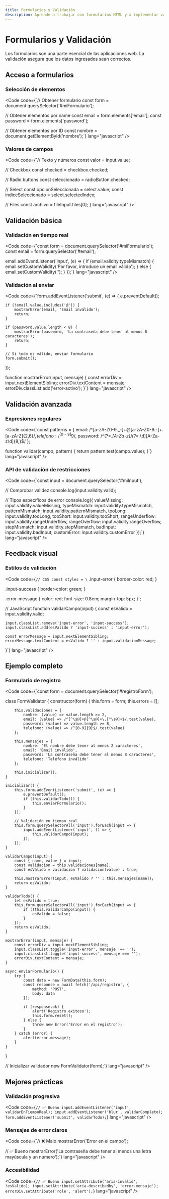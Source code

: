 ```yaml
---
title: Formularios y Validación
description: Aprende a trabajar con formularios HTML y a implementar validaciones usando JavaScript.
---
```



# Formularios y Validación <Badge text="Fundamental" variant="success" />

<Aside type="tip">
  Los formularios son una parte esencial de las aplicaciones web. La validación asegura que los datos ingresados sean correctos.
</Aside>

## Acceso a formularios <Badge text="Básico" variant="note" />

### Selección de elementos
<Code code={`// Obtener formulario
const form = document.querySelector('#miFormulario');

// Obtener elementos por name
const email = form.elements['email'];
const password = form.elements['password'];

// Obtener elementos por ID
const nombre = document.getElementById('nombre');`} lang="javascript" />

### Valores de campos
<Code code={`// Texto y números
const valor = input.value;

// Checkbox
const checked = checkbox.checked;

// Radio buttons
const seleccionado = radioButton.checked;

// Select
const opcionSeleccionada = select.value;
const indiceSeleccionado = select.selectedIndex;

// Files
const archivo = fileInput.files[0];`} lang="javascript" />

## Validación básica <Badge text="Importante" variant="danger" />

### Validación en tiempo real
<Code code={`const form = document.querySelector('#miFormulario');
const email = form.querySelector('#email');

email.addEventListener('input', (e) => {
    if (email.validity.typeMismatch) {
        email.setCustomValidity('Por favor, introduce un email válido');
    } else {
        email.setCustomValidity('');
    }
});`} lang="javascript" />

### Validación al enviar
<Code code={`form.addEventListener('submit', (e) => {
    e.preventDefault();
    
    if (!email.value.includes('@')) {
        mostrarError(email, 'Email inválido');
        return;
    }
    
    if (password.value.length < 8) {
        mostrarError(password, 'La contraseña debe tener al menos 8 caracteres');
        return;
    }
    
    // Si todo es válido, enviar formulario
    form.submit();
});

function mostrarError(input, mensaje) {
    const errorDiv = input.nextElementSibling;
    errorDiv.textContent = mensaje;
    errorDiv.classList.add('error-activo');
}`} lang="javascript" />

## Validación avanzada <Badge text="Avanzado" variant="note" />

### Expresiones regulares
<Code code={`const patterns = {
    email: /^[a-zA-Z0-9._-]+@[a-zA-Z0-9.-]+\.[a-zA-Z]{2,6}$/,
    telefono: /^[0-9]{9}$/,
    password: /^(?=.*[A-Za-z])(?=.*\d)[A-Za-z\d]{8,}$/
};

function validar(campo, pattern) {
    return pattern.test(campo.value);
}`} lang="javascript" />

### API de validación de restricciones
<Code code={`const input = document.querySelector('#miInput');

// Comprobar validez
console.log(input.validity.valid);

// Tipos específicos de error
console.log({
    valueMissing: input.validity.valueMissing,
    typeMismatch: input.validity.typeMismatch,
    patternMismatch: input.validity.patternMismatch,
    tooLong: input.validity.tooLong,
    tooShort: input.validity.tooShort,
    rangeUnderflow: input.validity.rangeUnderflow,
    rangeOverflow: input.validity.rangeOverflow,
    stepMismatch: input.validity.stepMismatch,
    badInput: input.validity.badInput,
    customError: input.validity.customError
});`} lang="javascript" />

## Feedback visual <Badge text="UX" variant="success" />

### Estilos de validación
<Code code={`// CSS
const styles = \`
.input-error {
    border-color: red;
}

.input-success {
    border-color: green;
}

.error-message {
    color: red;
    font-size: 0.8em;
    margin-top: 5px;
}\`;

// JavaScript
function validarCampo(input) {
    const esValido = input.validity.valid;
    
    input.classList.remove('input-error', 'input-success');
    input.classList.add(esValido ? 'input-success' : 'input-error');
    
    const errorMessage = input.nextElementSibling;
    errorMessage.textContent = esValido ? '' : input.validationMessage;
}`} lang="javascript" />

## Ejemplo completo <Badge text="Práctica" variant="tip" />

### Formulario de registro
<Code code={`const form = document.querySelector('#registroForm');

class FormValidator {
    constructor(form) {
        this.form = form;
        this.errors = [];
        
        this.validaciones = {
            nombre: (value) => value.length >= 2,
            email: (value) => /^[^\s@]+@[^\s@]+\.[^\s@]+$/.test(value),
            password: (value) => value.length >= 8,
            telefono: (value) => /^[0-9]{9}$/.test(value)
        };
        
        this.mensajes = {
            nombre: 'El nombre debe tener al menos 2 caracteres',
            email: 'Email inválido',
            password: 'La contraseña debe tener al menos 8 caracteres',
            telefono: 'Teléfono inválido'
        };
        
        this.inicializar();
    }
    
    inicializar() {
        this.form.addEventListener('submit', (e) => {
            e.preventDefault();
            if (this.validarTodo()) {
                this.enviarFormulario();
            }
        });
        
        // Validación en tiempo real
        this.form.querySelectorAll('input').forEach(input => {
            input.addEventListener('input', () => {
                this.validarCampo(input);
            });
        });
    }
    
    validarCampo(input) {
        const { name, value } = input;
        const validacion = this.validaciones[name];
        const esValido = validacion ? validacion(value) : true;
        
        this.mostrarError(input, esValido ? '' : this.mensajes[name]);
        return esValido;
    }
    
    validarTodo() {
        let esValido = true;
        this.form.querySelectorAll('input').forEach(input => {
            if (!this.validarCampo(input)) {
                esValido = false;
            }
        });
        return esValido;
    }
    
    mostrarError(input, mensaje) {
        const errorDiv = input.nextElementSibling;
        input.classList.toggle('input-error', mensaje !== '');
        input.classList.toggle('input-success', mensaje === '');
        errorDiv.textContent = mensaje;
    }
    
    async enviarFormulario() {
        try {
            const data = new FormData(this.form);
            const response = await fetch('/api/registro', {
                method: 'POST',
                body: data
            });
            
            if (response.ok) {
                alert('Registro exitoso');
                this.form.reset();
            } else {
                throw new Error('Error en el registro');
            }
        } catch (error) {
            alert(error.message);
        }
    }
}

// Inicializar validador
new FormValidator(form);`} lang="javascript" />

## Mejores prácticas <Badge text="Recomendado" variant="tip" />

### Validación progresiva
<Code code={`// ✅ Bueno
input.addEventListener('input', validarEnTiempoReal);
input.addEventListener('blur', validarCompleto);
form.addEventListener('submit', validarTodo);`} lang="javascript" />

### Mensajes de error claros
<Code code={`// ❌ Malo
mostrarError('Error en el campo');

// ✅ Bueno
mostrarError('La contraseña debe tener al menos una letra mayúscula y un número');`} lang="javascript" />

### Accesibilidad
<Code code={`// ✅ Bueno
input.setAttribute('aria-invalid', !esValido);
input.setAttribute('aria-describedby', 'error-mensaje');
errorDiv.setAttribute('role', 'alert');`} lang="javascript" />
